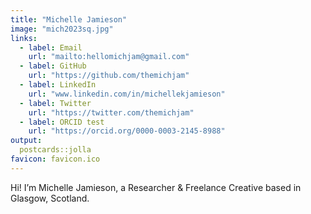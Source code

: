 ```yaml
---
title: "Michelle Jamieson"
image: "mich2023sq.jpg"
links:
  - label: Email
    url: "mailto:hellomichjam@gmail.com"
  - label: GitHub
    url: "https://github.com/themichjam"
  - label: LinkedIn
    url: "www.linkedin.com/in/michellekjamieson"
  - label: Twitter
    url: "https://twitter.com/themichjam"
  - label: ORCID test
    url: "https://orcid.org/0000-0003-2145-8988"
output:
  postcards::jolla
favicon: favicon.ico
---
```



Hi!
I'm Michelle Jamieson, a Researcher & Freelance Creative based in Glasgow, Scotland.
